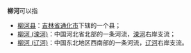 '''柳河'''可以指
*[[柳河县|柳河县]]：[[吉林省|吉林省]][[通化市|通化市]]下辖的一个县；
*[[柳河_(滦河)|柳河 (滦河)]]：中国河北省北部的一条河流，[[滦河|滦河]]右岸支流；
*[[柳河_(辽河)|柳河 (辽河)]]：中国东北地区西南部的一条河流，[[辽河|辽河]]右岸支流。
{{disambig|cat=二字地名消歧义|L}}